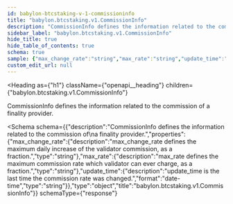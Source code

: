 ```yaml
---
id: babylon-btcstaking-v-1-commissioninfo
title: "babylon.btcstaking.v1.CommissionInfo"
description: "CommissionInfo defines the information related to the commission of"
sidebar_label: "babylon.btcstaking.v1.CommissionInfo"
hide_title: true
hide_table_of_contents: true
schema: true
sample: {"max_change_rate":"string","max_rate":"string","update_time":"2024-07-29T15:51:28.071Z"}
custom_edit_url: null
---
```



<Heading
  as={"h1"}
  className={"openapi__heading"}
  children={"babylon.btcstaking.v1.CommissionInfo"}
>
</Heading>



CommissionInfo defines the information related to the commission of
a finality provider.

<Schema
  schema={{"description":"CommissionInfo defines the information related to the commission of\na finality provider.","properties":{"max_change_rate":{"description":"max_change_rate defines the maximum daily increase of the validator commission, as a fraction.","type":"string"},"max_rate":{"description":"max_rate defines the maximum commission rate which validator can ever charge, as a fraction.","type":"string"},"update_time":{"description":"update_time is the last time the commission rate was changed.","format":"date-time","type":"string"}},"type":"object","title":"babylon.btcstaking.v1.CommissionInfo"}}
  schemaType={"response"}
>
  
</Schema>
            